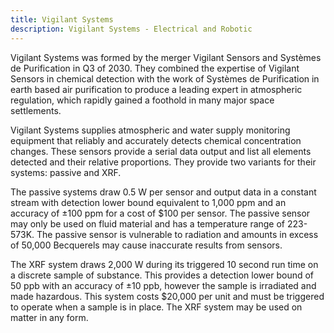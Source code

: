 ```yaml
---
title: Vigilant Systems
description: Vigilant Systems - Electrical and Robotic
---
```


Vigilant Systems was formed by the merger Vigilant Sensors and Systèmes de Purification in Q3 of 2030. They combined the expertise of Vigilant Sensors in chemical detection with the work of Systèmes de Purification in earth based air purification to produce a leading expert in atmospheric regulation, which rapidly gained a foothold in many major space settlements.

Vigilant Systems supplies atmospheric and water supply monitoring equipment that reliably and accurately detects chemical concentration changes. These sensors provide a serial data output and list all elements detected and their relative proportions. They provide two variants for their systems: passive and XRF.

The passive systems draw 0.5 W per sensor and output data in a constant stream with detection lower bound equivalent to 1,000 ppm and an accuracy of ±100 ppm for a cost of $100 per sensor. The passive sensor may only be used on fluid material and has a temperature range of 223-573K. The passive sensor is vulnerable to radiation and amounts in excess of 50,000 Becquerels may cause inaccurate results from sensors.

The XRF system draws 2,000 W during its triggered 10 second run time on a discrete sample of substance. This provides a detection lower bound of 50 ppb with an accuracy of ±10 ppb, however the sample is irradiated and made hazardous. This system costs $20,000 per unit and must be triggered to operate when a sample is in place. The XRF system may be used on matter in any form.
